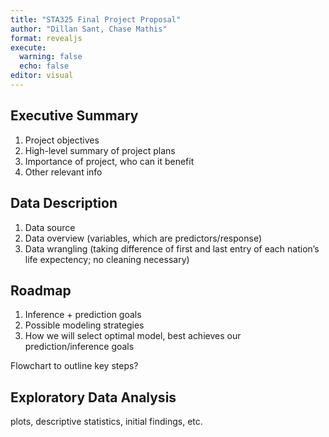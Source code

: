 ```yaml
---
title: "STA325 Final Project Proposal"
author: "Dillan Sant, Chase Mathis"
format: revealjs
execute: 
  warning: false
  echo: false
editor: visual
---
```


## Executive Summary

1. Project objectives
2. High-level summary of project plans
3. Importance of project, who can it benefit
4. Other relevant info

## Data Description

1. Data source
2. Data overview (variables, which are predictors/response)
3. Data wrangling (taking difference of first and last entry of each nation's life expectency; no cleaning necessary)

## Roadmap

1. Inference + prediction goals
2. Possible modeling strategies
3. How we will select optimal model, best achieves our prediction/inference goals

Flowchart to outline key steps?

## Exploratory Data Analysis

plots, descriptive statistics, initial findings, etc.

